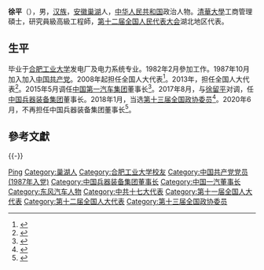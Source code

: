 {{Otheruses|other=名为徐平的其他人物|徐平}}

'''徐平'''（{{bd|1957年|1月|}}），男，[[汉族|汉族]]，[[安徽省|安徽]][[巢湖市|巢湖]]人，[[中华人民共和国|中华人民共和国]]政治人物。[[清華大學|清華大學]]工商管理碩士，研究員級高級工程師，[[第十二届全国人民代表大会|第十二届全国人民代表大会]]湖北地区代表。

== 生平 ==
毕业于[[合肥工业大学|合肥工业大学]]发电厂及电力系统专业。1982年2月參加工作。1987年10月加入加入[[中国共产党|中国共产党]]。2008年起担任全国人大代表<ref>{{cite news|title=全国人大代表信息-徐平|url= http://210.82.31.1:8084/delegate/viewDelegate.action?dbid=111641|accessdate=2013-04-05|newspaper=全国人大网|archive-url=https://web.archive.org/web/20140514082424/http://www.npc.gov.cn/delegate/viewDelegate.action?dbid=111641|archive-date=2014-05-14|dead-url=yes}}</ref>。2013年，担任全国人大代表<ref>{{cite news|title=全国人大代表信息-徐平|url= http://210.82.31.1:8084/delegate/viewDelegate.action?dbid=121616|accessdate=2013-04-05|newspaper=全国人大网|archive-url=https://web.archive.org/web/20140514082800/http://www.npc.gov.cn/delegate/viewDelegate.action?dbid=121616|archive-date=2014-05-14|dead-url=yes}}</ref>。2015年5月调任[[中国第一汽车集团|中国第一汽车集团]]董事长<ref>{{cite news|title=吉林副书记竺延风接管东风 东风徐平调任一汽|url=http://news.qq.com/a/20150502/026283.htm|accessdate=2015-05-02|newspaper=财新网|archive-date=2015-10-21|archive-url=https://web.archive.org/web/20151021072027/http://news.qq.com/a/20150502/026283.htm|dead-url=no}}</ref>。2017年8月，与[[徐留平|徐留平]]对调，任[[中国兵器装备集团|中国兵器装备集团]]董事长。2018年1月，当选[[中国人民政治协商会议第十三届全国委员会委员名单|第十三届全国政协委员]]<ref>{{Cite web|url=http://sports.163.com/18/0126/06/D92BRKK400051C89.html|title=中国人民政治协商会议第十三届全国委员会委员名单|accessdate=2018-01-26|last=|work=网易|archive-url=https://web.archive.org/web/20180127143232/http://sports.163.com/18/0126/06/D92BRKK400051C89.html|archive-date=2018-01-27|dead-url=yes}}</ref>。2020年6月，不再担任中国兵器装备集团董事长<ref>{{Cite web|title=接替徐平 许宪平任兵装集团董事长/党组书记职务|url=https://auto.ifeng.com/quanmeiti/20200619/1438912.shtml|access-date=2022-04-09|work=凤凰网汽车|archive-date=2021-06-21|archive-url=https://web.archive.org/web/20210621134102/https://auto.ifeng.com/quanmeiti/20200619/1438912.shtml}}</ref>。

== 參考文獻 ==
{{reflist}}
{{-}}
{{start box}}
{{s-bus}}
{{s-before|[[徐留平|徐留平]]}}
{{s-title|[[中国兵器装备集团|中国兵器装备集团]]董事长|2017年8月-2020年6月}}
{{s-after|[[许宪平|许宪平]]}}
{{s-before|[[徐建一|徐建一]]}}
{{s-title|[[中国第一汽车集团|中国第一汽车集团]]公司董事长|2015年5月-2017年8月}}
{{s-after|[[徐留平|徐留平]]}}
{{s-before|[[苗圩|苗 圩]]}}
{{s-title|[[东风汽车公司|东风汽车公司]]董事长|2005年6月-2015年5月}}
{{s-after|[[竺延风|竺延风]]}}
{{end box}}

{{Authority control}}
{{DEFAULTSORT:Xu徐}}
[[Category:徐姓|Ping]]
[[Category:巢湖人|Category:巢湖人]]
[[Category:合肥工业大学校友|Category:合肥工业大学校友]]
[[Category:中国共产党党员_(1987年入党)|Category:中国共产党党员 (1987年入党)]]
[[Category:中国兵器装备集团董事长|Category:中国兵器装备集团董事长]]
[[Category:中国一汽董事长|Category:中国一汽董事长]]
[[Category:东风汽车人物|Category:东风汽车人物]]
[[Category:中共十七大代表|Category:中共十七大代表]]
[[Category:第十一届全国人大代表|Category:第十一届全国人大代表]]
[[Category:第十二届全国人大代表|Category:第十二届全国人大代表]]
[[Category:第十三届全国政协委员|Category:第十三届全国政协委员]]